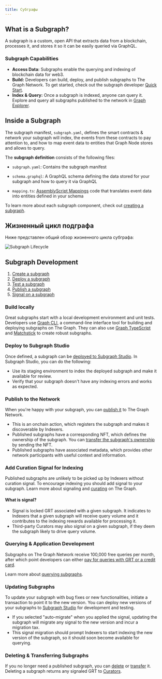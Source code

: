 ```yaml
---
title: Субграфы
---
```


## What is a Subgraph?

A subgraph is a custom, open API that extracts data from a blockchain, processes it, and stores it so it can be easily queried via GraphQL.

### Subgraph Capabilities

- **Access Data:** Subgraphs enable the querying and indexing of blockchain data for web3.
- **Build:** Developers can build, deploy, and publish subgraphs to The Graph Network. To get started, check out the subgraph developer [Quick Start](quick-start/).
- **Index & Query:** Once a subgraph is indexed, anyone can query it. Explore and query all subgraphs published to the network in [Graph Explorer](https://thegraph.com/explorer).

## Inside a Subgraph

The subgraph manifest, `subgraph.yaml`, defines the smart contracts & network your subgraph will index, the events from these contracts to pay attention to, and how to map event data to entities that Graph Node stores and allows to query.

The **subgraph definition** consists of the following files:

- `subgraph.yaml`: Contains the subgraph manifest

- `schema.graphql`: A GraphQL schema defining the data stored for your subgraph and how to query it via GraphQL

- `mapping.ts`: [AssemblyScript Mappings](https://github.com/AssemblyScript/assemblyscript) code that translates event data into entities defined in your schema

To learn more about each subgraph component, check out [creating a subgraph](/developing/creating-a-subgraph/).

## Жизненный цикл подграфа

Ниже представлен общий обзор жизненного цикла субграфа:

![Subgraph Lifecycle](/img/subgraph-lifecycle.png)

## Subgraph Development

1. [Create a subgraph](/developing/creating-a-subgraph/)
2. [Deploy a subgraph](/deploying/deploying-a-subgraph-to-studio/)
3. [Test a subgraph](/deploying/subgraph-studio/#testing-your-subgraph-in-subgraph-studio)
4. [Publish a subgraph](/subgraphs/developing/publishing/publishing-a-subgraph/)
5. [Signal on a subgraph](/subgraphs/developing/publishing/publishing-a-subgraph/#adding-signal-to-your-subgraph)

### Build locally

Great subgraphs start with a local development environment and unit tests. Developers use [Graph CLI](https://github.com/graphprotocol/graph-tooling/tree/main/packages/cli), a command-line interface tool for building and deploying subgraphs on The Graph. They can also use [Graph TypeScript](/subgraphs/developing/creating/graph-ts/README/) and [Matchstick](/subgraphs/developing/creating/unit-testing-framework/) to create robust subgraphs.

### Deploy to Subgraph Studio

Once defined, a subgraph can be [deployed to Subgraph Studio](/deploying/deploying-a-subgraph-to-studio/). In Subgraph Studio, you can do the following:

- Use its staging environment to index the deployed subgraph and make it available for review.
- Verify that your subgraph doesn't have any indexing errors and works as expected.

### Publish to the Network

When you're happy with your subgraph, you can [publish it](/subgraphs/developing/publishing/publishing-a-subgraph/) to The Graph Network.

- This is an onchain action, which registers the subgraph and makes it discoverable by Indexers.
- Published subgraphs have a corresponding NFT, which defines the ownership of the subgraph. You can [transfer the subgraph's ownership](/subgraphs/developing/managing/transferring-a-subgraph/) by sending the NFT.
- Published subgraphs have associated metadata, which provides other network participants with useful context and information.

### Add Curation Signal for Indexing

Published subgraphs are unlikely to be picked up by Indexers without curation signal. To encourage indexing you should add signal to your subgraph. Learn more about signaling and [curating](/resources/roles/curating/) on The Graph.

#### What is signal?

- Signal is locked GRT associated with a given subgraph. It indicates to Indexers that a given subgraph will receive query volume and it contributes to the indexing rewards available for processing it.
- Third-party Curators may also signal on a given subgraph, if they deem the subgraph likely to drive query volume.

### Querying & Application Development

Subgraphs on The Graph Network receive 100,000 free queries per month, after which point developers can either [pay for queries with GRT or a credit card](/subgraphs/billing/).

Learn more about [querying subgraphs](/subgraphs/querying/introduction/).

### Updating Subgraphs

To update your subgraph with bug fixes or new functionalities, initiate a transaction to point it to the new version. You can deploy new versions of your subgraphs to [Subgraph Studio](https://thegraph.com/studio/) for development and testing.

- If you selected "auto-migrate" when you applied the signal, updating the subgraph will migrate any signal to the new version and incur a migration tax.
- This signal migration should prompt Indexers to start indexing the new version of the subgraph, so it should soon become available for querying.

### Deleting & Transferring Subgraphs

If you no longer need a published subgraph, you can [delete](/subgraphs/developing/managing/deleting-a-subgraph/) or [transfer](/subgraphs/developing/managing/transferring-a-subgraph/) it. Deleting a subgraph returns any signaled GRT to [Curators](/resources/roles/curating/).

